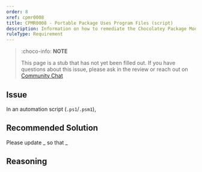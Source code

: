 ```yaml
---
order: 8
xref: cpmr0008
title: CPMR0008 - Portable Package Uses Program Files (script)
description: Information on how to remediate the Chocolatey Package Moderation Rule 0008
ruleType: Requirement
---
```


<?! Include "../../../../../shared/package-validator-rule-requirement.txt" /?>

> :choco-info: **NOTE**
>
> This page is a stub that has not yet been filled out. If you have questions about this issue, please ask in the review or reach out on [Community Chat](https://ch0.co/community)

## Issue

In an automation script (`.ps1`/`.psm1`),

## Recommended Solution

Please update _ so that _

## Reasoning
